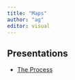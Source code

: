 ```yaml
---
title: "Maps"
author: "ag"
editor: visual
---
```


## Presentations

-   [The Process](process/index.qmd)
